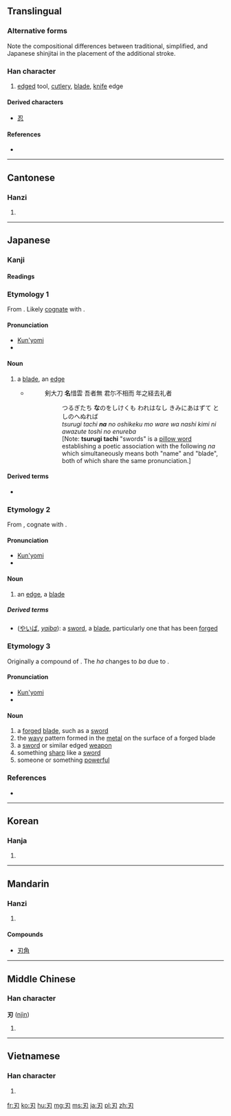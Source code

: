 {{also|刄}}
==Translingual==
{{ja-forms|刃|刃|刃}}
===Alternative forms===
Note the compositional differences between traditional, simplified, and Japanese shinjitai in the placement of the additional stroke.

===Han character===
{{Han char|rn=18|rad=刀|as=01|sn=3|four=1742<sub>0</sub>|canj=尸竹戈 (SHI)}}

# [[edge]]d tool, [[cutlery]], [[blade]], [[knife]] edge

====Derived characters====
* [[忍]]

====References====
* {{Han ref|kx=0136.020|dkj=01850|dj=0304.070|hdz=10320.030|uh=5203|ud=20995|bh=A462|bd=42082}}

----

==Cantonese==

===Hanzi===
{{yue-hanzi|jyut=|y=yan6}}

# {{defn|lang=yue|sort=刀01}}

----

==Japanese==
{{wikipedia|lang=ja}}
{{wikipedia|Blade}}

===Kanji===
{{ja-kanji|grade=c|rs=刀01}}

====Readings====
{{ja-readings
|goon=[[にん]] (nin)
|kanon=[[じん]] (jin)
|kun=[[は]] (ha), [[な]] (na), [[やいば]] (yaiba), {{qualifier|rare}} [[きる|き-る]] (ki-ru)
|nanori=[[ち]] (chi), [[と]] (to)
}}

===Etymology 1===
From {{etyl|ojp|ja|sort=な}}.  Likely [[cognate]] with {{etyl|ko|-}} {{term|lang=ko|날|tr=nal||blade}}.

====Pronunciation====
* [[訓読み|Kun'yomi]]
* {{IPA|lang=ja|/na/|[nä]}}

====Noun====
{{ja-noun|k|hira=な|rom=na}}

# {{context|lang=ja|sort=な|obsolete}} a [[blade]], an [[edge]]
#* {{RQ:Man'yōshū|4|616}}
#*: 剣大刀 '''名'''惜雲 吾者無 君尓不相而 年之経去礼者
#*:: つるぎたち '''な'''のをしけくも われはなし きみにあはずて としのへぬれば
#*:: ''tsurugi tachi '''na''' no oshikeku mo ware wa nashi kimi ni awazute toshi no enureba''
#*:: [Note: '''tsurugi tachi''' "swords" is a [[w:Makurakotoba|pillow word]] establishing a poetic association with the following ''na'' which simultaneously means both "name" and "blade", both of which share the same pronunciation.]

====Derived terms====
* {{l|ja|刀|tr=[[かたな]], ''[[katana]]''}}

===Etymology 2===
From {{etyl|ojp|ja|sort=は}}, cognate with {{term|lang=ja|歯|tr=ha||tooth}}.

====Pronunciation====
*[[訓読み|Kun'yomi]]
*{{IPA|lang=ja|/ha/|[hä]}}

====Noun====
{{ja-noun|k|hira=は|rom=ha}}

# an [[edge]], a [[blade]]

=====Derived terms=====
* {{Jpan|刃}} ([[やいば]], ''[[yaiba#Japanese|yaiba]]''): a [[sword]], a [[blade]], particularly one that has been [[forged]]

===Etymology 3===
Originally a compound of {{compound|lang=ja|sort=やいば|焼き|tr1=yaki|t1=burned, fired|刃|tr2=ha|t2=edge, blade}}.  The ''ha'' changes to ''ba'' due to {{rendaku|やいば}}.

====Pronunciation====
* [[訓読み|Kun'yomi]]
* {{IPA|lang=ja|/ja.i.ba/|[jäibä]}}

====Noun====
{{ja-noun|k|hira=やいば|rom=yaiba}}

# a [[forged]] [[blade]], such as a [[sword]]
# the [[wavy]] pattern formed in the [[metal]] on the surface of a forged blade
# a [[sword]] or similar edged [[weapon]]
# something [[sharp]] like a [[sword]]
# someone or something [[powerful]]

===References===
* {{R:Man'yōshū 1}}

----

==Korean==

===Hanja===
{{ko-hanja|hangeul=인|rv=in|mr=in}}

# {{defn|lang=ko|sort=刀01}}

----

==Mandarin==

===Hanzi===
{{cmn-hanzi|pin=[[rèn]] ([[ren4]])|wg=jen<sup>4</sup>}}

# {{defn|lang=cmn|sort=刀01}}

====Compounds====
* [[刃角]]

----

==Middle Chinese==

===Han character===
'''刃''' ([[njìn]])

# {{defn|lang=zhx-mid|sort=刀01}}

----

==Vietnamese==

===Han character===
{{vi-hantu|[[nhận]], [[nhẫn]], [[nhấn]]|rs=刀01}}

# {{defn|lang=vi|sort=刀01}}

[[fr:刃]]
[[ko:刃]]
[[hu:刃]]
[[mg:刃]]
[[ms:刃]]
[[ja:刃]]
[[pl:刃]]
[[zh:刃]]